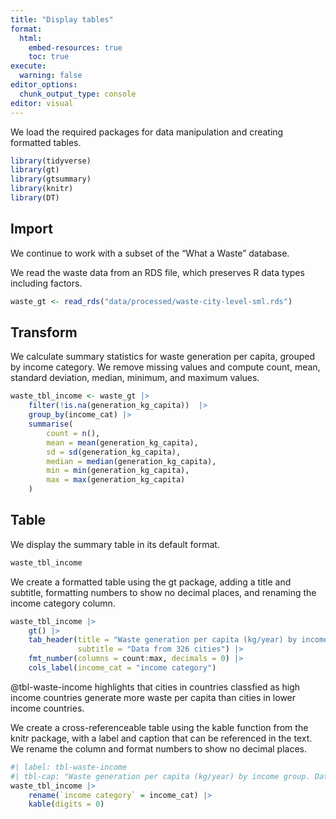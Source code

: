 ```yaml
---
title: "Display tables"
format:
  html:
    embed-resources: true
    toc: true
execute:
  warning: false
editor_options: 
  chunk_output_type: console
editor: visual
---
```


We load the required packages for data manipulation and creating formatted tables.

```r
library(tidyverse)
library(gt)
library(gtsummary)
library(knitr)
library(DT)
```

## Import

We continue to work with a subset of the "What a Waste" database.

We read the waste data from an RDS file, which preserves R data types including factors.

```r
waste_gt <- read_rds("data/processed/waste-city-level-sml.rds")
```

## Transform

We calculate summary statistics for waste generation per capita, grouped by income category. We remove missing values and compute count, mean, standard deviation, median, minimum, and maximum values.

```r
waste_tbl_income <- waste_gt |>
    filter(!is.na(generation_kg_capita))  |>
    group_by(income_cat) |>
    summarise(
        count = n(),
        mean = mean(generation_kg_capita),
        sd = sd(generation_kg_capita),
        median = median(generation_kg_capita),
        min = min(generation_kg_capita),
        max = max(generation_kg_capita)
    )
```

## Table

We display the summary table in its default format.

```r
waste_tbl_income
```

We create a formatted table using the gt package, adding a title and subtitle, formatting numbers to show no decimal places, and renaming the income category column.

```r
waste_tbl_income |>
    gt() |>
    tab_header(title = "Waste generation per capita (kg/year) by income group",
               subtitle = "Data from 326 cities") |>
    fmt_number(columns = count:max, decimals = 0) |>
    cols_label(income_cat = "income category")
```

@tbl-waste-income highlights that cities in countries classfied as high income countries generate more waste per capita than cities in lower income countries.

We create a cross-referenceable table using the kable function from the knitr package, with a label and caption that can be referenced in the text. We rename the column and format numbers to show no decimal places.

```r
#| label: tbl-waste-income
#| tbl-cap: "Waste generation per capita (kg/year) by income group. Data from 326 cities."
waste_tbl_income |>
    rename(`income category` = income_cat) |>
    kable(digits = 0)
```
